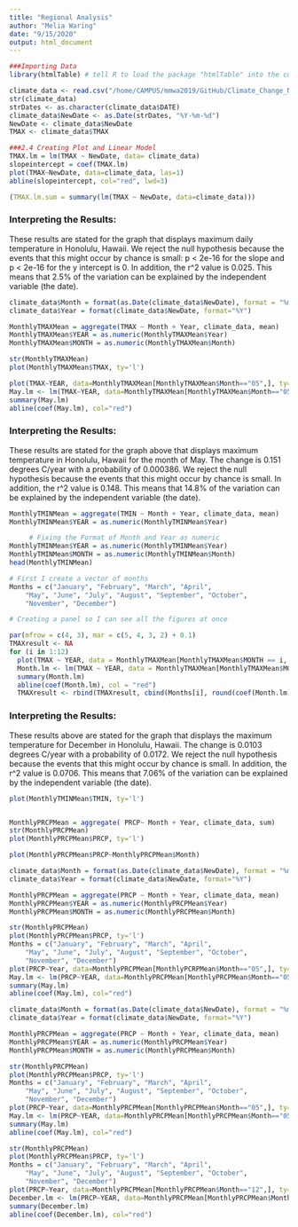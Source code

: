 ```yaml
---
title: "Regional Analysis"
author: "Melia Waring"
date: "9/15/2020"
output: html_document
---
```


```r
###Importing Data
library(htmlTable) # tell R to load the package "htmlTable" into the current RMarkdown workspace (knitting the file generates the RMarkdown workspace) or console workspace if you run the code interactively in the console below. This is one of many packages developed by ordinary R users (useRs).

climate_data <- read.csv("/home/CAMPUS/mmwa2019/GitHub/Climate_Change_Narratives/Data/FA20/Waring_Honolulu_data.csv")
str(climate_data)
strDates <- as.character(climate_data$DATE)
climate_data$NewDate <- as.Date(strDates, "%Y-%m-%d")
NewDate <- climate_data$NewDate
TMAX <- climate_data$TMAX
```

```r
###2.4 Creating Plot and Linear Model
TMAX.lm = lm(TMAX ~ NewDate, data= climate_data)
slopeintercept = coef(TMAX.lm)
plot(TMAX~NewDate, data=climate_data, las=1)
abline(slopeintercept, col="red", lwd=3)
```

```r
(TMAX.lm.sum = summary(lm(TMAX ~ NewDate, data=climate_data)))
```

### Interpreting the Results:
These results are stated for the graph that displays maximum daily temperature in Honolulu, Hawaii. We reject the null hypothesis because the events that this might occur by chance is small: p < 2e-16 for the slope and p < 2e-16 for the y intercept is 0. In addition, the r^2 value is 0.025. This means that 2.5% of the variation can be explained by the independent variable (the date). 

```r
climate_data$Month = format(as.Date(climate_data$NewDate), format = "%m")
climate_data$Year = format(climate_data$NewDate, format="%Y")

MonthlyTMAXMean = aggregate(TMAX ~ Month + Year, climate_data, mean)
MonthlyTMAXMean$YEAR = as.numeric(MonthlyTMAXMean$Year)
MonthlyTMAXMean$MONTH = as.numeric(MonthlyTMAXMean$Month)

str(MonthlyTMAXMean)
plot(MonthlyTMAXMean$TMAX, ty='l')
```



```r
plot(TMAX~YEAR, data=MonthlyTMAXMean[MonthlyTMAXMean$Month=="05",], ty='l', xlim=c(1950, 2020))
May.lm <- lm(TMAX~YEAR, data=MonthlyTMAXMean[MonthlyTMAXMean$Month=="05",]) 
summary(May.lm)
abline(coef(May.lm), col="red")
```

### Interpreting the Results:
These results are stated for the graph above that displays maximum temperature in Honolulu, Hawaii for the month of May. The change is 0.151 degrees C/year with a probability of 0.000386. We reject the null hypothesis because the events that this might occur by chance is small. In addition, the r^2 value is 0.148. This means that 14.8% of the variation can be explained by the independent variable (the date).

```r
MonthlyTMINMean = aggregate(TMIN ~ Month + Year, climate_data, mean) 
MonthlyTMINMean$YEAR = as.numeric(MonthlyTMINMean$Year)

     # Fixing the Format of Month and Year as numeric
MonthlyTMINMean$YEAR = as.numeric(MonthlyTMINMean$Year) 
MonthlyTMINMean$MONTH = as.numeric(MonthlyTMINMean$Month) 
head(MonthlyTMINMean)

# First I create a vector of months
Months = c("January", "February", "March", "April",
    "May", "June", "July", "August", "September", "October",
    "November", "December")

# Creating a panel so I can see all the figures at once

par(mfrow = c(4, 3), mar = c(5, 4, 3, 2) + 0.1)
TMAXresult <- NA
for (i in 1:12) 
  plot(TMAX ~ YEAR, data = MonthlyTMAXMean[MonthlyTMAXMean$MONTH == i, ], ty = "l", las = 1, xlim = c(1940, 2020), main = Months[i])
  Month.lm <- lm(TMAX ~ YEAR, data = MonthlyTMAXMean[MonthlyTMAXMean$MONTH == i, ])
  summary(Month.lm)
  abline(coef(Month.lm), col = "red")
  TMAXresult <- rbind(TMAXresult, cbind(Months[i], round(coef(Month.lm)[2], 4), round(summary(Month.lm)$coefficients[2,4], 4), round(summary(Month.lm)$r.squared, 3)))

```

### Interpreting the Results:
These results above are stated for the graph that displays the maximum temperature for December in Honolulu, Hawaii. The change is 0.0103 degrees C/year with a probability of 0.0172. We reject the null hypothesis because the events that this might occur by chance is small. In addition, the r^2 value is 0.0706. This means that 7.06% of the variation can be explained by the independent variable (the date).

```r
plot(MonthlyTMINMean$TMIN, ty='l')
```


```r

```




```r
MonthlyPRCPMean = aggregate( PRCP~ Month + Year, climate_data, sum)
str(MonthlyPRCPMean)
plot(MonthlyPRCPMean$PRCP, ty='l')
```

```r
plot(MonthlyPRCPMean$PRCP~MonthlyPRCPMean$Month)
```

```r
climate_data$Month = format(as.Date(climate_data$NewDate), format = "%m")
climate_data$Year = format(climate_data$NewDate, format="%Y")

MonthlyPRCPMean = aggregate(PRCP ~ Month + Year, climate_data, mean)
MonthlyPRCPMean$YEAR = as.numeric(MonthlyPRCPMean$Year)
MonthlyPRCPMean$MONTH = as.numeric(MonthlyPRCPMean$Month)

str(MonthlyPRCPMean)
plot(MonthlyPRCPMean$PRCP, ty='l')
Months = c("January", "February", "March", "April",
    "May", "June", "July", "August", "September", "October",
    "November", "December")
plot(PRCP~Year, data=MonthlyPRCPMean[MonthlyPCRPMean$Month=="05",], ty='l', xlim=c(1950, 2020))
May.lm <- lm(PRCP~YEAR, data=MonthlyPRCPMean[MonthlyPRCPMean$Month=="05",]) 
summary(May.lm)
abline(coef(May.lm), col="red")
```



```r
climate_data$Month = format(as.Date(climate_data$NewDate), format = "%m")
climate_data$Year = format(climate_data$NewDate, format="%Y")

MonthlyPRCPMean = aggregate(PRCP ~ Month + Year, climate_data, mean)
MonthlyPRCPMean$YEAR = as.numeric(MonthlyPRCPMean$Year)
MonthlyPRCPMean$MONTH = as.numeric(MonthlyPRCPMean$Month)

str(MonthlyPRCPMean)
plot(MonthlyPRCPMean$PRCP, ty='l')
Months = c("January", "February", "March", "April",
    "May", "June", "July", "August", "September", "October",
    "November", "December")
plot(PRCP~Year, data=MonthlyPRCPMean[MonthlyPRCPMean$Month=="05",], ty='l', xlim=c(1950, 2020))
May.lm <- lm(PRCP~YEAR, data=MonthlyPRCPMean[MonthlyPRCPMean$Month=="05",]) 
summary(May.lm)
abline(coef(May.lm), col="red")
```

```r
str(MonthlyPRCPMean)
plot(MonthlyPRCPMean$PRCP, ty='l')
Months = c("January", "February", "March", "April",
    "May", "June", "July", "August", "September", "October",
    "November", "December")
plot(PRCP~Year, data=MonthlyPRCPMean[MonthlyPRCPMean$Month=="12",], ty='l', xlim=c(1950, 2020))
December.lm <- lm(PRCP~YEAR, data=MonthlyPRCPMean[MonthlyPRCPMean$Month=="12",]) 
summary(December.lm)
abline(coef(December.lm), col="red")
```



